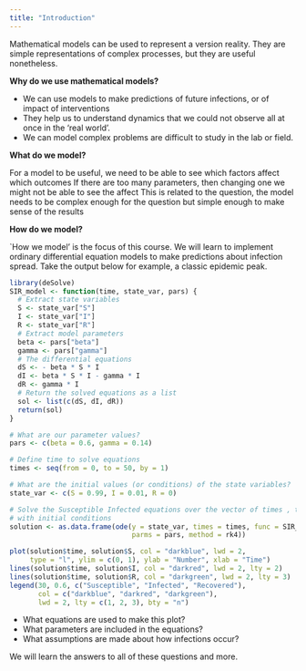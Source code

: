 ```yaml
---
title: "Introduction"
---
```



Mathematical models can be used to represent a version reality. They are simple representations of complex processes, but they are useful nonetheless.  

**Why do we use mathematical models?**

+ We can use models to make predictions of future infections, or of impact of interventions 
+ They help us to understand dynamics that we could not observe all at once in the ‘real world’.
+ We can model complex problems are difficult to study in the lab or field.

**What do we model?**

For a model to be useful, we need to be able to see which factors affect which outcomes
If there are too many parameters, then changing one we might not be able to see the affect 
This is related to the question, the model needs to be complex enough for the question but simple enough to make sense of the results 


**How do we model?** 

`How we model' is the focus of this course. We will learn to implement ordinary differential equation models to make predictions about infection spread. Take the output below for example, a classic epidemic peak. 

```r
library(deSolve)
SIR_model <- function(time, state_var, pars) {
  # Extract state variables
  S <- state_var["S"]
  I <- state_var["I"]
  R <- state_var["R"]
  # Extract model parameters
  beta <- pars["beta"]
  gamma <- pars["gamma"]
  # The differential equations
  dS <- - beta * S * I
  dI <- beta * S * I - gamma * I
  dR <- gamma * I
  # Return the solved equations as a list
  sol <- list(c(dS, dI, dR))
  return(sol)
}

# What are our parameter values?
pars <- c(beta = 0.6, gamma = 0.14)

# Define time to solve equations
times <- seq(from = 0, to = 50, by = 1)

# What are the initial values (or conditions) of the state variables?
state_var <- c(S = 0.99, I = 0.01, R = 0)

# Solve the Susceptible Infected equations over the vector of times , time
# with initial conditions
solution <- as.data.frame(ode(y = state_var, times = times, func = SIR_model,
                              parms = pars, method = rk4))

plot(solution$time, solution$S, col = "darkblue", lwd = 2,
     type = "l", ylim = c(0, 1), ylab = "Number", xlab = "Time")
lines(solution$time, solution$I, col = "darkred", lwd = 2, lty = 2)
lines(solution$time, solution$R, col = "darkgreen", lwd = 2, lty = 3)
legend(30, 0.6, c("Susceptible", "Infected", "Recovered"),
       col = c("darkblue", "darkred", "darkgreen"),
       lwd = 2, lty = c(1, 2, 3), bty = "n")
```

+ What equations are used to make this plot?
+ What parameters are included in the equations?
+ What assumptions are made about how infections occur?

We will learn the answers to all of these questions and more.
